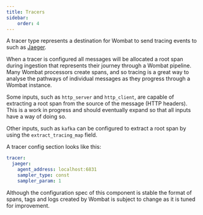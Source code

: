 ```yaml
---
title: Tracers
sidebar:
    order: 4
---
```


A tracer type represents a destination for Wombat to send tracing events to such as [Jaeger](https://www.jaegertracing.io/).

When a tracer is configured all messages will be allocated a root span during ingestion that represents their journey
through a Wombat pipeline. Many Wombat processors create spans, and so tracing is a great way to analyse the pathways of
individual messages as they progress through a Wombat instance.

Some inputs, such as `http_server` and `http_client`, are capable of extracting a root span from the source of the
message (HTTP headers). This is
a work in progress and should eventually expand so that all inputs have a way of doing so.

Other inputs, such as `kafka` can be configured to extract a root span by using the `extract_tracing_map` field.

A tracer config section looks like this:

```yaml
tracer:
  jaeger:
    agent_address: localhost:6831
    sampler_type: const
    sampler_param: 1
```

<Aside type="caution">
Although the configuration spec of this component is stable the format of spans, tags and logs created by
Wombat is subject to change as it is tuned for improvement.
</Aside>
